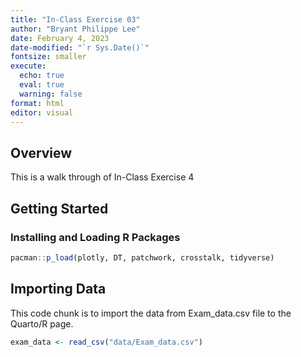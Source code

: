 ```yaml
---
title: "In-Class Exercise 03"
author: "Bryant Philippe Lee"
date: February 4, 2023
date-modified: "`r Sys.Date()`"
fontsize: smaller
execute: 
  echo: true
  eval: true
  warning: false
format: html
editor: visual
---
```


## Overview 

This is a walk through of In-Class Exercise 4

## Getting Started

### Installing and Loading R Packages

```r
pacman::p_load(plotly, DT, patchwork, crosstalk, tidyverse)
```

## Importing Data

This code chunk is to import the data from Exam_data.csv file to the Quarto/R page.

```r
exam_data <- read_csv("data/Exam_data.csv")
```

```r

```
